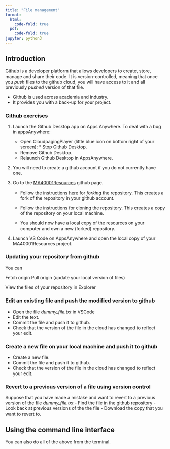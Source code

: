 ```yaml
---
title: "File management"
format:
  html:
    code-fold: true
  pdf:
    code-fold: true    
jupyter: python3
---
```




## Introduction

[Github](https://github.com) is a developer platform that allows developers to create, store, manage and share their code. It is version-controlled, meaning that once you *push* files to the github cloud, you will have access to it and all previously *pushed* version of that file. 

* Github is used across academia and industry.
* It provides you with a back-up for your project.

### Github  exercises 



1. Launch the Github Desktop app on Apps Anywhere.
To deal with a bug in appsAnywhere: 
    * Open CloudpagingPlayer (little blue icon on bottom right of your screen): * Stop Github Desktop. 
    * Remove Github Desktop.
    * Relaunch Github Desktop in AppsAnywhere.

2. You will need to create a github account if you do not currently have one.

3. Go to the  [MA40001Resources](https://github.com/dundeemath/MA40001Resources) github page.

    - Follow the instructions [here](https://docs.github.com/en/pull-requests/collaborating-with-pull-requests/working-with-forks/fork-a-repo#cloning-your-forked-repository) for *forking*  the repository. This creates a fork of the repository in your github account.
    - Follow the instructions for cloning the repository. This  creates a copy of the repository on your local machine.

    - You should now have a local copy of the resources on your computer and own a new (forked) repository.
    

4. Launch VS Code on AppsAnywhere and open the local copy of your MA40001Resources project.


### Updating your repository from github

You can 

Fetch origin
Pull origin (update your local version of files)

View the files of your repository in Explorer


### Edit an existing file  and push the modified version to github

* Open the file *dummy_file.txt* in VSCode
* Edit the text.
* Commit the file and push it to github.
* Check that the version of the file in the cloud has changed to reflect your edit.

### Create a new file on your local machine and push it to github

* Create a new file.
* Commit the file and push it to github.
* Check that the version of the file in the cloud has changed to reflect your edit.

### Revert to a previous version of a file using version control

Suppose that you have made a mistake and want to revert to a previous version of the file *dummy_file.txt* 
  - Find the file in the github repository
  - Look back at previous versions of the the file
  - Download the copy that you want to revert to.

## Using the command line interface

You can also do all of the above from the terminal.

